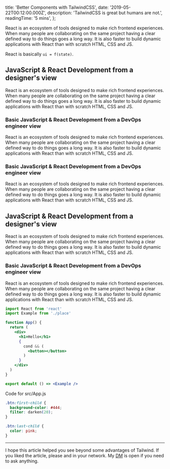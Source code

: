 
  title: 'Better Components with TailwindCSS',
  date: '2019-05-22T00:12:00.000Z',
  description: 'TailwindCSS is great but humans are not.',
  readingTime: '5 mins',
};

React is an ecosystem of tools designed to make rich frontend experiences. When many people are collaborating on the same project having a clear defined way to do things goes a long way. It is also faster to build dynamic applications with React than with scratch HTML, CSS and JS.

React is basically `ui = f(state)`.

## JavaScript & React Development from a designer's view
React is an ecosystem of tools designed to make rich frontend experiences. When many people are collaborating on the same project having a clear defined way to do things goes a long way. It is also faster to build dynamic applications with React than with scratch HTML, CSS and JS.

### Basic JavaScript & React Development from a DevOps engineer view
React is an ecosystem of tools designed to make rich frontend experiences. When many people are collaborating on the same project having a clear defined way to do things goes a long way. It is also faster to build dynamic applications with React than with scratch HTML, CSS and JS.

### Basic JavaScript & React Development from a DevOps engineer view
React is an ecosystem of tools designed to make rich frontend experiences. When many people are collaborating on the same project having a clear defined way to do things goes a long way. It is also faster to build dynamic applications with React than with scratch HTML, CSS and JS.

## JavaScript & React Development from a designer's view
React is an ecosystem of tools designed to make rich frontend experiences. When many people are collaborating on the same project having a clear defined way to do things goes a long way. It is also faster to build dynamic applications with React than with scratch HTML, CSS and JS.

### Basic JavaScript & React Development from a DevOps engineer view
React is an ecosystem of tools designed to make rich frontend experiences. When many people are collaborating on the same project having a clear defined way to do things goes a long way. It is also faster to build dynamic applications with React than with scratch HTML, CSS and JS.


```jsx {1-4,9}
import React from 'react'
import Example from './place'

function App() {
  return (
    <div>
      <h1>Hello</h1>
      {
        cond && (
          <button></button>
        )
      }
    </div>
  )
}

export default () => <Example />
```

<span className="block text-center text-gray-700">Code for src/App.js</span>

```css
.btn:first-child {
  background-color: #444;
  filter: darken(20);
}

.btn:last-child {
  color: pink;
}
```

----

I hope this article helped you see beyond some advantages of Tailwind. If you liked the article, please <TwitterShare meta={meta} /> and in your network. My [DM](https://twitter.com/messages/1650129775-1650129775?recipient_id=1650129775&text=Hey!) is open if you need to ask anything.
